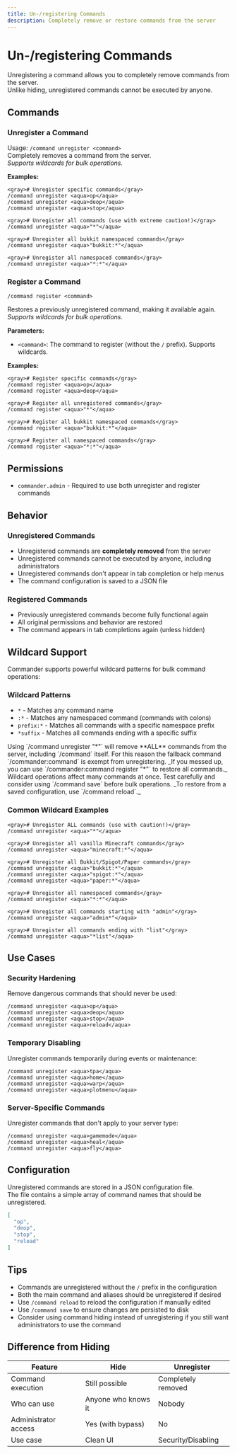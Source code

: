 ```yaml
---
title: Un-/registering Commands
description: Completely remove or restore commands from the server
---
```


# Un-/registering Commands

Unregistering a command allows you to completely remove commands from the server.  
Unlike hiding, unregistered commands cannot be executed by anyone.

## Commands

### Unregister a Command

Usage: `/command unregister <command>`  
Completely removes a command from the server.  
_Supports wildcards for bulk operations._

**Examples:**
```
<gray># Unregister specific commands</gray>
/command unregister <aqua>op</aqua>
/command unregister <aqua>deop</aqua>
/command unregister <aqua>stop</aqua>

<gray># Unregister all commands (use with extreme caution!)</gray>
/command unregister <aqua>"*"</aqua>

<gray># Unregister all bukkit namespaced commands</gray>
/command unregister <aqua>"bukkit:*"</aqua>

<gray># Unregister all namespaced commands</gray>
/command unregister <aqua>"*:*"</aqua>
```

### Register a Command

```
/command register <command>
```
Restores a previously unregistered command, making it available again.  
_Supports wildcards for bulk operations._

**Parameters:**
- `<command>`: The command to register (without the `/` prefix). Supports wildcards.

**Examples:**
```
<gray># Register specific commands</gray>
/command register <aqua>op</aqua>
/command register <aqua>deop</aqua>

<gray># Register all unregistered commands</gray>
/command register <aqua>"*"</aqua>

<gray># Register all bukkit namespaced commands</gray>
/command register <aqua>"bukkit:*"</aqua>

<gray># Register all namespaced commands</gray>
/command register <aqua>"*:*"</aqua>
```

## Permissions

- `commander.admin` - Required to use both unregister and register commands

## Behavior

### Unregistered Commands
- Unregistered commands are **completely removed** from the server
- Unregistered commands cannot be executed by anyone, including administrators
- Unregistered commands don't appear in tab completion or help menus
- The command configuration is saved to a JSON file

### Registered Commands

- Previously unregistered commands become fully functional again
- All original permissions and behavior are restored
- The command appears in tab completions again (unless hidden)

## Wildcard Support

Commander supports powerful wildcard patterns for bulk command operations:

### Wildcard Patterns

- `*` - Matches any command name
- `:*` - Matches any namespaced command (commands with colons)
- `prefix:*` - Matches all commands with a specific namespace prefix
- `*suffix` - Matches all commands ending with a specific suffix

<Callout type="warning">
  Using `/command unregister "*"` will remove **ALL** commands from the server, including `/command` itself.  
  For this reason the fallback command `/commander:command` is exempt from unregistering.  
  _If you messed up, you can use `/commander:command register "*"` to restore all commands._
</Callout>

<Callout type="warning">
  Wildcard operations affect many commands at once.  
  Test carefully and consider using `/command save` before bulk operations.  
  _To restore from a saved configuration, use `/command reload`._
</Callout>

### Common Wildcard Examples

```
<gray># Unregister ALL commands (use with caution!)</gray>
/command unregister <aqua>"*"</aqua>

<gray># Unregister all vanilla Minecraft commands</gray>
/command unregister <aqua>"minecraft:*"</aqua>

<gray># Unregister all Bukkit/Spigot/Paper commands</gray>
/command unregister <aqua>"bukkit:*"</aqua>
/command unregister <aqua>"spigot:*"</aqua>
/command unregister <aqua>"paper:*"</aqua>

<gray># Unregister all namespaced commands</gray>
/command unregister <aqua>"*:*"</aqua>

<gray># Unregister all commands starting with "admin"</gray>
/command unregister <aqua>"admin*"</aqua>

<gray># Unregister all commands ending with "list"</gray>
/command unregister <aqua>"*list"</aqua>
```

## Use Cases

### Security Hardening

Remove dangerous commands that should never be used:
```
/command unregister <aqua>op</aqua>
/command unregister <aqua>deop</aqua>
/command unregister <aqua>stop</aqua>
/command unregister <aqua>reload</aqua>
```

### Temporary Disabling

Unregister commands temporarily during events or maintenance:
```
/command unregister <aqua>tpa</aqua>
/command unregister <aqua>home</aqua>
/command unregister <aqua>warp</aqua>
/command unregister <aqua>plotmenu</aqua>
```

### Server-Specific Commands

Unregister commands that don't apply to your server type:
```
/command unregister <aqua>gamemode</aqua>
/command unregister <aqua>heal</aqua>
/command unregister <aqua>fly</aqua>
```

## Configuration

Unregistered commands are stored in a JSON configuration file.  
The file contains a simple array of command names that should be unregistered.

```json
[
  "op",
  "deop",
  "stop",
  "reload"
]
```

## Tips

- Commands are unregistered without the `/` prefix in the configuration
- Both the main command and aliases should be unregistered if desired
- Use `/command reload` to reload the configuration if manually edited
- Use `/command save` to ensure changes are persisted to disk
- Consider using command hiding instead of unregistering if you still want administrators to use the command

## Difference from Hiding

| Feature              | Hide                | Unregister         |
|----------------------|---------------------|--------------------|
| Command execution    | Still possible      | Completely removed |
| Who can use          | Anyone who knows it | Nobody             |
| Administrator access | Yes (with bypass)   | No                 |
| Use case             | Clean UI            | Security/Disabling |